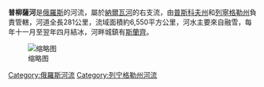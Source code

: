 '''普柳薩河'''是[[俄羅斯|俄羅斯]]的河流，屬於[[納爾瓦河|納爾瓦河]]的右支流，由[[普斯科夫州|普斯科夫州]]和[[列寧格勒州|列寧格勒州]]負責管轄，河道全長281公里，流域面積約6,550平方公里，河水主要來自融雪，每年十一月至翌年四月結冰，河畔城鎮有[[斯蘭齊|斯蘭齊]]。

{{Russia-geo-stub}}

[[File:納爾瓦河-流域-水系.svg|缩略图]]

[[Category:俄羅斯河流|Category:俄羅斯河流]]
[[Category:列宁格勒州河流|Category:列宁格勒州河流]]